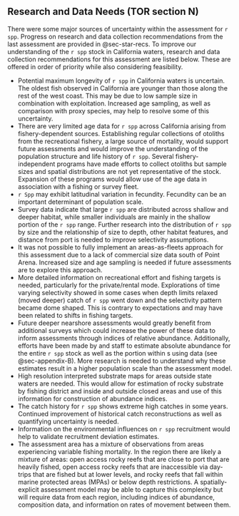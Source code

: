 ## Research and Data Needs (TOR section N)

<!-- 1. Describe progress on Research and Data Needs items identified in the most recent previous stock assessment document and associated STAR panel report.  -->
<!-- 2. Describe new research and data needs and specify their priority (high, medium, low).  -->

There were some major sources of uncertainty within the assessment for `r spp`. Progress on research and data collection recommendations from the last assessment are provided in @sec-star-recs. To improve our understanding of the `r spp` stock in California waters, research and data collection recommendations for this assessment are listed below. These are offered in order of priority while also considering feasibility.

* Potential maximum longevity of `r spp` in California waters is uncertain.  The oldest fish observed in California are younger than those along the rest of the west coast.  This may be due to low sample size in combination with exploitation.  Increased age sampling, as well as comparison with proxy species, may help to resolve some of this uncertainty.  
* There are very limited age data for `r spp` across California arising from fishery-dependent sources. Establishing regular collections of otoliths from the recreational fishery, a large source of mortality, would support future assessments and would improve the understanding of the population structure and life history of `r spp`.  Several fishery-independent programs have made efforts to collect otoliths but sample sizes and spatial distributions are not yet representative of the stock.  Expansion of these programs would allow use of the age data in association with a fishing or survey fleet.  
* `r Spp` may exhibit latitudinal variation in fecundity.  Fecundity can be an important determinant of population scale. 
* Survey data indicate that large `r spp` are distributed across shallow and deeper habitat, while smaller individuals are mainly in the shallow portion of the `r spp` range.  Further research into the distribution of `r spp` by size and the relationship of size to depth, other habitat features, and distance from port is needed to improve selectivity assumptions.    
* It was not possible to fully implement an areas-as-fleets approach for this assessment due to a lack of commercial size data south of Point Arena.  Increased size and age sampling is needed if future assessments are to explore this approach. 
* More detailed information on recreational effort and fishing targets is needed, particularly for the private/rental mode.  Explorations of time varying selectivity showed in some cases when depth limits relaxed (moved deeper) catch of `r spp` went down and the selectivity pattern became dome shaped.  This is contrary to expectations and may have been related to shifts in fishing targets.  
* Future deeper nearshore assessments would greatly benefit from additional \gls{cdfw} \gls{rov} surveys which could increase the power of these data to inform assessments through indices of relative abundance.  Additionally, efforts have been made by \gls{cdfw} and \gls{swfsc} staff to estimate absolute abundance for the entire `r spp` stock as well as the portion within \gls{mpa}s using \gls{rov} data (see @sec-appendix-B).  More research is needed to understand why these estimates result in a higher population scale than the assessment model.  
* High resolution interpreted substrate maps for areas outside state waters are needed.  This would allow for estimation of rocky substrate by fishing district and inside and outside closed areas and use of this information for construction of abundance indices.  
* The catch history for `r spp` shows extreme high catches in some years.  Continued improvement of historical catch reconstructions as well as quantifying uncertainty is needed.
* Information on the environmental influences on `r spp` recruitment would help to validate recruitment deviation estimates.
* The assessment area has a mixture of observations from areas experiencing variable fishing mortality. In the region there are likely a mixture of areas: open access rocky reefs that are close to port that are heavily fished, open access rocky reefs that are inaccessible via day-trips that are fished but at lower levels, and rocky reefs that fall within marine protected areas (MPAs) or below depth restrictions. A spatially-explicit assessment model may be able to capture this complexity but will require data from each region, including indices of abundance, composition data, and information on rates of movement between them.
